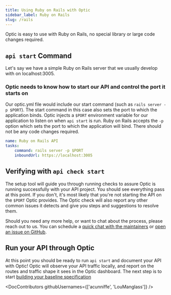 ```yaml
---
title: Using Ruby on Rails with Optic
sidebar_label: Ruby on Rails
slug: /rails
---
```


Optic is easy to use with Ruby on Rails, no special library or large code changes required.

## `api start` Command

Let's say we have a simple Ruby on Rails server that we usually develop with on localhost:3005.

### Optic needs to know how to start our API and control the port it starts on

Our optic.yml file would include our start command (such as `rails server -p $PORT`). The start command in this case also sets the port to which the application binds. Optic injects a `$PORT` environment variable for our application to listen on when `api start` is run. Ruby on Rails accepts the `-p` option which sets the port to which the application will bind. There should not be any code changes required.

``` yaml
name: Ruby on Rails API
tasks:
    command: rails server -p $PORT
    inboundUrl: https://localhost:3005
```

## Verifying with `api check start`

The setup tool will guide you through running checks to assure Optic is running successfully with your API project. You should see everything pass at this point. If you don't, it's most likely that you're not starting the API on the `$PORT` Optic provides. The Optic check will also report any other common issues it detects and give you steps and suggestions to resolve them.

Should you need any more help, or want to chat about the process, please reach out to us. You can schedule a [quick chat with the maintainers](https://calendly.com/opticlabs/maintainer-office-hours) or [open an issue on GitHub](https://github.com/opticdev/optic/issues/new?title=API%20Init:%20).

## Run your API through Optic

At this point you should be ready to run `api start` and document your API with Optic! Optic will observe your API traffic locally, and report on the routes and traffic shape it sees in the Optic dashboard. The next step is to start [building your baseline specification](/docs/using/baseline)


<DocContributors githubUsernames={['acunniffe', 'LouManglass']} />
